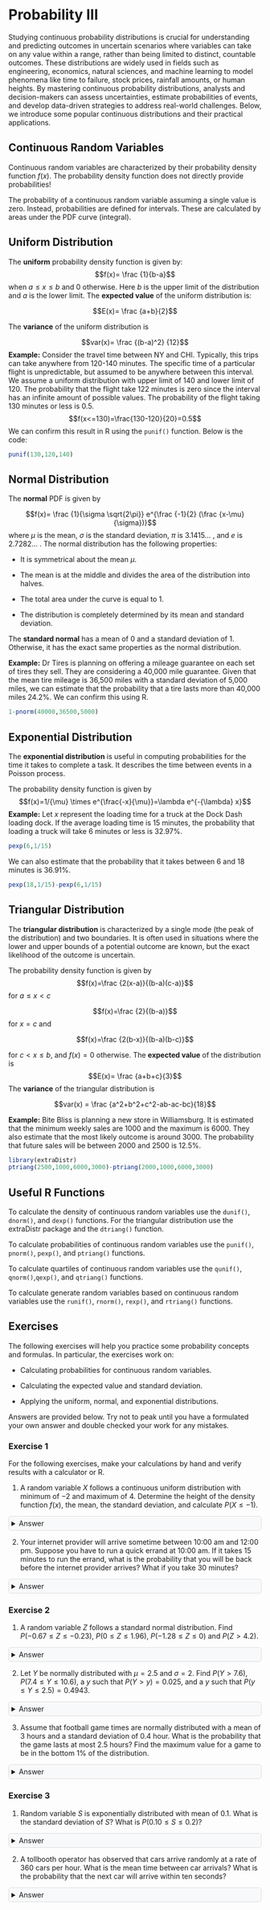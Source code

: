 ```{=html}
<style>
details {
  background-color: #F8F9FA;
  padding: 5px;
  border: 1px solid #ddd; /* Light border */
  border-radius: 5px; /* Rounded corners */
  margin: 10px 0; /* Spacing */
}

details summary {
  cursor: pointer; /* Pointer cursor for interactivity */
}
</style>
```

# Probability III

Studying continuous probability distributions is crucial for understanding and predicting outcomes in uncertain scenarios where variables can take on any value within a range, rather than being limited to distinct, countable outcomes. These distributions are widely used in fields such as engineering, economics, natural sciences, and machine learning to model phenomena like time to failure, stock prices, rainfall amounts, or human heights. By mastering continuous probability distributions, analysts and decision-makers can assess uncertainties, estimate probabilities of events, and develop data-driven strategies to address real-world challenges. Below, we introduce some popular continuous distributions and their practical applications.

## Continuous Random Variables

Continuous random variables are characterized by their probability density function $f(x)$. The probability density function does not directly provide probabilities!

The probability of a continuous random variable assuming a single value is zero. Instead, probabilities are defined for intervals. These are calculated by areas under the PDF curve (integral).

## Uniform Distribution

The **uniform** probability density function is given by: $$f(x)= \frac {1}{b-a}$$ when $a \leq x \leq b$ and $0$ otherwise. Here $b$ is the upper limit of the distribution and $a$ is the lower limit. The **expected value** of the uniform distribution is:

$$E(x)= \frac {a+b}{2}$$

The **variance** of the uniform distribution is

$$var(x)= \frac {(b-a)^2} {12}$$ **Example:** Consider the travel time between NY and CHI. Typically, this trips can take anywhere from 120-140 minutes. The specific time of a particular flight is unpredictable, but assumed to be anywhere between this interval. We assume a uniform distribution with upper limit of 140 and lower limit of 120. The probability that the flight take 122 minutes is zero since the interval has an infinite amount of possible values. The probability of the flight taking 130 minutes or less is 0.5. $$f(x<=130)=\frac{130-120}{20}=0.5$$ We can confirm this result in R using the `punif()` function. Below is the code:

```r
punif(130,120,140)
```

## Normal Distribution

The **normal** PDF is given by

$$f(x)= \frac {1}{\sigma \sqrt{2\pi}} e^{\frac {-1}{2} (\frac {x-\mu}{\sigma})}$$ where $\mu$ is the mean, $\sigma$ is the standard deviation, $\pi$ is 3.1415... , and $e$ is 2.7282... . The normal distribution has the following properties:

-   It is symmetrical about the mean $\mu$.

-   The mean is at the middle and divides the area of the distribution into halves.

-   The total area under the curve is equal to 1.

-   The distribution is completely determined by its mean and standard deviation.

The **standard normal** has a mean of $0$ and a standard deviation of $1$. Otherwise, it has the exact same properties as the normal distribution.

**Example:** Dr Tires is planning on offering a mileage guarantee on each set of tires they sell. They are considering a 40,000 mile guarantee. Given that the mean tire mileage is 36,500 miles with a standard deviation of 5,000 miles, we can estimate that the probability that a tire lasts more than 40,000 miles 24.2%. We can confirm this using R.

```r
1-pnorm(40000,36500,5000)
```

## Exponential Distribution

The **exponential distribution** is useful in computing probabilities for the time it takes to complete a task. It describes the time between events in a Poisson process.

The probability density function is given by $$f(x)=1/{\mu} \times e^{\frac{-x}{\mu}}=\lambda e^{-{\lambda} x}$$ **Example:** Let $x$ represent the loading time for a truck at the Dock Dash loading dock. If the average loading time is 15 minutes, the probability that loading a truck will take 6 minutes or less is 32.97%.

```r
pexp(6,1/15)
```

We can also estimate that the probability that it takes between 6 and 18 minutes is 36.91%.

```r
pexp(18,1/15)-pexp(6,1/15)
```

## Triangular Distribution

The **triangular distribution** is characterized by a single mode (the peak of the distribution) and two boundaries. It is often used in situations where the lower and upper bounds of a potential outcome are known, but the exact likelihood of the outcome is uncertain.

The probability density function is given by $$f(x)=\frac {2(x-a)}{(b-a)(c-a)}$$ for $a \leq x < c$

$$f(x)=\frac {2}{(b-a)}$$ for $x=c$ and

$$f(x)=\frac {2(b-x)}{(b-a)(b-c)}$$

for $c < x \leq b$, and $f(x)=0$ otherwise. The **expected value** of the distribution is $$E(x)= \frac {a+b+c}{3}$$ The **variance** of the triangular distribution is

$$var(x) = \frac {a^2+b^2+c^2-ab-ac-bc}{18}$$

**Example:** Bite Bliss is planning a new store in Williamsburg. It is estimated that the minimum weekly sales are 1000 and the maximum is 6000. They also estimate that the most likely outcome is around 3000. The probability that future sales will be between 2000 and 2500 is 12.5%.

```r
library(extraDistr)
ptriang(2500,1000,6000,3000)-ptriang(2000,1000,6000,3000)
```

## Useful R Functions

To calculate the density of continuous random variables use the `dunif()`, `dnorm()`, and `dexp()` functions. For the triangular distribution use the extraDistr package and the `dtriang()` function.

To calculate probabilities of continuous random variables use the `punif()`, `pnorm()`, `pexp()`, and `ptriang()` functions.

To calculate quartiles of continuous random variables use the `qunif()`, `qnorm()`,`qexp()`, and `qtriang()` functions.

To calculate generate random variables based on continuous random variables use the `runif()`, `rnorm()`, `rexp()`, and `rtriang()` functions.

## Exercises

The following exercises will help you practice some probability concepts and formulas. In particular, the exercises work on:

-   Calculating probabilities for continuous random variables.

-   Calculating the expected value and standard deviation.

-   Applying the uniform, normal, and exponential distributions.

Answers are provided below. Try not to peak until you have a formulated your own answer and double checked your work for any mistakes.

### Exercise 1 {.unnumbered}

For the following exercises, make your calculations by hand and verify results with a calculator or R.

1.  A random variable $X$ follows a continuous uniform distribution with minimum of $-2$ and maximum of $4$. Determine the height of the density function $f(x)$, the mean, the standard deviation, and calculate $P(X \leq -1)$.

<details>

<summary>Answer</summary>

*The height of the density function* $f(x)=0.1667$, the mean is $1$, standard deviation is $1.73$, and $P(X \leq -1)=0.1667$.

$f(x)$ can be easily estimated by using the formula of the continuous uniform random variable. $f(x)=\frac{1}{b-a}$. Using R as a calculator we find:

```r
1/(4-(-2))
```

*The mean is given by* $\mu = \frac{a+b}{2}$. In R we determine that the mean is:

```r
(-2+4)/2
```

*The standard deviation is* $\sigma = \sqrt {\frac{(b-a)^2}{12}}$. Using R we find:

```r
sqrt((4-(-2))^2/12)
```

*Finally, we can find the probability of* $Z$ being less than $-1$ by using the `punif()` function:

```r
punif(-1,-2,4)
```

</details>

2.  Your internet provider will arrive sometime between 10:00 am and 12:00 pm. Suppose you have to run a quick errand at 10:00 am. If it takes $15$ minutes to run the errand, what is the probability that you will be back before the internet provider arrives? What if you take $30$ minutes?

<details>

<summary>Answer</summary>

*The probability that you will arrive on time is* $0.875$. If the time of the errand is 30 minutes, then the probability goes down to $0.75$.

*There is a* $120$ minute interval in which the IP can arrive. The density function is given by $f(x)=1/120$. Using R we can find $P(X>15)$:

```r
punif(15,0,120,lower.tail=F)
```

*Once more we can find* $P(X>30)$:

```r
punif(30,0,120,lower.tail=F)
```

</details>

### Exercise 2 {.unnumbered}

1.  A random variable $Z$ follows a standard normal distribution. Find $P(-0.67 \leq Z \leq -0.23)$, $P(0 \leq Z \leq 1.96)$, $P(-1.28 \leq Z \leq 0)$ and $P(Z > 4.2)$.

<details>

<summary>Answer</summary>

$P(-0.67 \leq Z \leq -0.23)=0.158$, $P(0 \leq Z \leq 1.96)=0.475$, $P(-1.28 \leq Z \leq 0)=0.4$ and $P(Z > 4.2) \approx 0$.

*Use the `pnorm()` function to find the probabilities.* $P(-0.67 \leq Z \leq -0.23)$:

```r
pnorm(-0.23)-pnorm(-0.67)
```

$P(0 \leq Z \leq 1.96)$

```r
pnorm(1.96)-pnorm(0)
```

$P(-1.28 \leq Z \leq 0)$

```r
pnorm(0)-pnorm(-1.28)
```

$P(Z > 4.2)$

```r
options(scipen=999)
pnorm(4.2,lower.tail = F)
```

</details>

2.  Let $Y$ be normally distributed with $\mu=2.5$ and $\sigma=2$. Find $P(Y>7.6)$, $P(7.4 \leq Y \leq 10.6)$, a $y$ such that $P(Y>y)=0.025$, and a $y$ such that $P(y \leq Y \leq 2.5)=0.4943$.

<details>

<summary>Answer</summary>

$P(Y>7.6)=0.005386$, $P(7.4 \leq Y \leq 10.6)=0.0071$, a $y$ such that $P(Y>y)=0.025$ is $6.42$, and a $y$ such that $P(y \leq Y \leq 2.5)$ is $-2.56$.

*Let's use once more the `pnorm()` function in R.*

$P(Y>7.6)$

```r
pnorm(7.6,2.5,2,lower.tail = F)
```

$P(7.4 \leq Y \leq 10.6)$

```r
pnorm(10.6,2.5,2)-pnorm(7.4,2.5,2)
```

$y$ such that $P(Y>y)=0.025$

```r
qnorm(0.025,2.5,2,lower.tail = F)
```

$y$ such that $P(y \leq Y \leq 2.5)=0.4943$. Note that $2.5$ is the mean. Hence we are looking for a $y$ that has $0.5-0.4943=0.0057$ on the left:

```r
qnorm(0.0057,2.5,2)
```

</details>

3.  Assume that football game times are normally distributed with a mean of $3$ hours and a standard deviation of $0.4$ hour. What is the probability that the game lasts at most $2.5$ hours? Find the maximum value for a game to be in the bottom $1$% of the distribution.

<details>

<summary>Answer</summary>

*The probability is* $10.56$%. A game lasting no more than $2.069$ hours would be in the bottom $1$%.

*Let's use `pnorm()` once more in R.*

```r
pnorm(2.5,3,0.4)
```

*For the threshold we can use `qnorm()`:*

```r
qnorm(0.01,3,0.4)
```

</details>

### Exercise 3 {.unnumbered}

1.  Random variable $S$ is exponentially distributed with mean of $0.1$. What is the standard deviation of $S$? What is $P(0.10 \leq S \leq 0.2)$?

<details>

<summary>Answer</summary>

*The standard deviation is equal to the mean* $0.1$. $P(0.10 \leq S \leq 0.2)=0.2325$

*Let's use `pexp()` in R:*

```r
pexp(0.2,rate = 10)-pexp(0.1,rate = 10)
```

</details>

2.  A tollbooth operator has observed that cars arrive randomly at a rate of $360$ cars per hour. What is the mean time between car arrivals? What is the probability that the next car will arrive within ten seconds?

<details>

<summary>Answer</summary>

*The mean time between car arrivals is* $1/360=0.002778$. The probability that the next car will arrive within the next 10 seconds is $0.6321$.

*Once more we use `pexp()` in R:*

```r
pexp(1/360,360)
```

</details>
